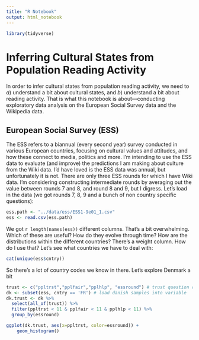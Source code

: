 ```yaml
---
title: "R Notebook"
output: html_notebook
---
```


```r
library(tidyverse)
```

# Inferring Cultural States from Population Reading Activity
In order to infer cultural states from population reading activity,
we need to $a)$ understand a bit about cultural states, and $b)$ understand a bit about reading activity. That is what this notebook is about—conducting exploratory data analysis on the European Social Survey data and the Wikipedia data.

## European Social Survey (ESS)

The ESS refers to a biannual (every second year) survey conducted in various European countries,
focusing on cultural values and attitudes, and how these connect to media, politics and more.
I'm intending to use the ESS data to evaluate (and improve) the predictions I am making about
culture from the Wiki data. I'd have loved is the ESS data was annual, but unfortunately it is
not. There are only three ESS rounds for which I have Wiki data. I'm considering constructing
intermediate rounds by averaging out the value between rounds 7 and 8, and round 8 and 9, but
I digress. Let's load in the data (we got rounds 7, 8, 9 and a bunch of non country specific
questions):

```r
ess.path <- "../data/ess/ESS1-9e01_1.csv"
ess <- read.csv(ess.path)
```

We got `r length(names(ess))` different columns. That's a bit overwhelming. Which of these are useful?
How do they evolve through time? How are the distributions within the different countries?
There's a weight column. How do I use that? Let's see what countries we have to deal with:
```r
cat(unique(ess$cntry))
``` 

So there's a lot of country codes we know in there. Let's explore Denmark a bit

```r
trust <- c("ppltrst","pplfair","pplhlp", "essround") # trust question columns
dk <- subset(ess, cntry == 'FR') # load danish samples into variable
dk.trust <- dk %>%
  select(all_of(trust)) %>%
  filter(ppltrst < 11 & pplfair < 11 & pplhlp < 11) %>%
  group_by(essround)

ggplot(dk.trust, aes(x=ppltrst, color=essround)) +
    geom_histogram()
```
